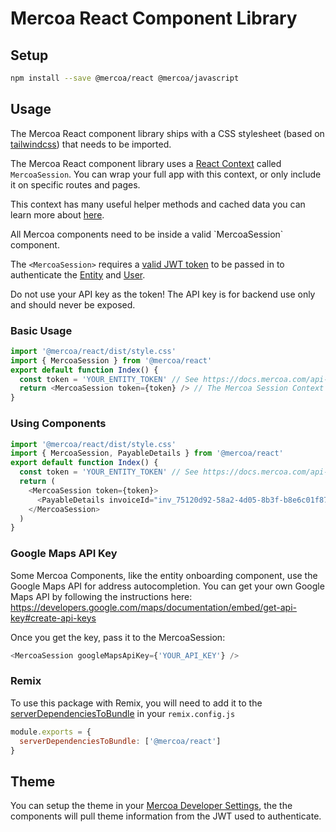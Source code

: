 
# Mercoa React Component Library

## Setup

```sh npm2yarn
npm install --save @mercoa/react @mercoa/javascript
```

## Usage

The Mercoa React component library ships with a CSS stylesheet (based on [tailwindcss](https://tailwindcss.com/)) that needs to be imported.

The Mercoa React component library uses a [React Context](https://legacy.reactjs.org/docs/context.html) called `MercoaSession`. You can wrap your full app with this context, or only include it on specific routes and pages.

This context has many useful helper methods and cached data you can learn more about [here](/Session).

 
<Callout type="warning" emoji="⚠️">
  All Mercoa components need to be inside a valid `MercoaSession` component.
</Callout>

The `<MercoaSession>` requires a [valid JWT token](https://docs.mercoa.com/api-reference/entity/user/get-token) to be passed in to authenticate the [Entity](https://docs.mercoa.com/concepts/entities) and [User](https://docs.mercoa.com/concepts/users).

<Callout type="error" emoji="⚠️">
  Do not use your API key as the token! The API key is for backend use only and should never be exposed.
</Callout>

### Basic Usage

```javascript
import '@mercoa/react/dist/style.css'
import { MercoaSession } from '@mercoa/react'
export default function Index() {
  const token = 'YOUR_ENTITY_TOKEN' // See https://docs.mercoa.com/api-reference/entity/user/get-token
  return <MercoaSession token={token} /> // The Mercoa Session Context without any children will render the full entity portal
}
```

### Using Components

```javascript
import '@mercoa/react/dist/style.css'
import { MercoaSession, PayableDetails } from '@mercoa/react'
export default function Index() {
  const token = 'YOUR_ENTITY_TOKEN' // See https://docs.mercoa.com/api-reference/entity/user/get-token
  return (
    <MercoaSession token={token}>
      <PayableDetails invoiceId="inv_75120d92-58a2-4d05-8b3f-b8e6c01f879f " />
    </MercoaSession>
  )
}
```

### Google Maps API Key

Some Mercoa Components, like the entity onboarding component, use the Google Maps API for address autocompletion. You can get your own Google Maps API by following the instructions here: https://developers.google.com/maps/documentation/embed/get-api-key#create-api-keys

Once you get the key, pass it to the MercoaSession:

```javascript
<MercoaSession googleMapsApiKey={'YOUR_API_KEY'} />
```

### Remix

To use this package with Remix, you will need to add it to the [serverDependenciesToBundle](https://remix.run/docs/en/main/file-conventions/remix-config#serverdependenciestobundle) in your `remix.config.js`

```js
module.exports = {
  serverDependenciesToBundle: ['@mercoa/react']
}
```

## Theme

You can setup the theme in your [Mercoa Developer Settings](https://mercoa.com/dashboard/developers#customizations), the the components will pull theme information from the JWT used to authenticate.